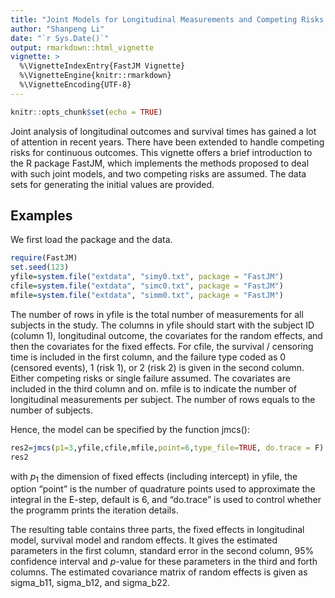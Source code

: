 ```yaml
---
title: "Joint Models for Longitudinal Measurements and Competing Risks Failure Time Data"
author: "Shanpeng Li"
date: "`r Sys.Date()`"
output: rmarkdown::html_vignette
vignette: >
  %\VignetteIndexEntry{FastJM Vignette}
  %\VignetteEngine{knitr::rmarkdown}
  %\VignetteEncoding{UTF-8}
---
```


```r
knitr::opts_chunk$set(echo = TRUE)
```


Joint analysis of longitudinal outcomes and survival times has gained a lot of attention in recent years. There have been extended to handle competing risks for continuous outcomes. This vignette offers a brief introduction to the R package FastJM, which implements the methods proposed to deal with such joint models, and two competing risks are assumed. The data sets for generating the initial values are provided.

## Examples

We first load the package and the data.

```r
require(FastJM)
set.seed(123)
yfile=system.file("extdata", "simy0.txt", package = "FastJM")
cfile=system.file("extdata", "simc0.txt", package = "FastJM")
mfile=system.file("extdata", "simm0.txt", package = "FastJM")
```
The number of rows in yfile is the total number of measurements for all subjects in the study. The columns in yfile should start with the subject ID (column 1), longitudinal outcome, the covariates for the random effects, and then the covariates for the fixed effects. For cfile, the survival / censoring time is included in the first column, and the failure type coded as 0 (censored events), 1 (risk 1), or 2 (risk 2) is given in the second column. Either competing risks or single failure assumed. The covariates are included in the third column and on. mfile is to indicate the number of longitudinal measurements per subject. The number of rows equals to the number of subjects.

Hence, the model can be specified by the function jmcs():
```r
res2=jmcs(p1=3,yfile,cfile,mfile,point=6,type_file=TRUE, do.trace = F)
res2
```

with $p_1$ the dimension of fixed effects (including intercept) in yfile, the option "point" is the number of quadrature points used to approximate the integral in the E-step, default is 6, and "do.trace" is used to control whether the programm prints the iteration details. 

The resulting table contains three parts, the fixed effects in longitudinal model, survival model and random effects. It gives the estimated parameters in the first column, standard error in the second column, 95\% confidence interval and $p$-value for these parameters in the third and forth columns. The estimated covariance matrix of random effects is given as sigma_b11, sigma_b12, and sigma_b22.



